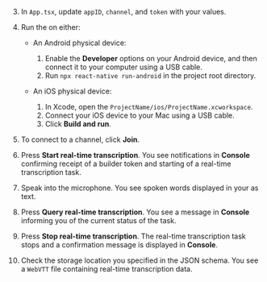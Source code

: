<PlatformWrapper platform="react-native">

3. In `App.tsx`, update `appID`, `channel`, and `token` with your values.
4. Run the  <Vpl k="CLIENT" /> on either:

   * An Android <Vpl k="CLIENT" /> physical device:

      1. Enable the **Developer** options on your Android device, and then connect it to your computer using a USB
  cable.
      1. Run `npx react-native run-android` in the project root directory.

   * An iOS <Vpl k="CLIENT" /> physical device:

      1. In Xcode, open the `ProjectName/ios/ProjectName.xcworkspace`.
      1. Connect your iOS device to your Mac using a USB cable.
      1. Click **Build and run**.

6. To connect to a channel, click **Join**.
8. Press **Start real-time transcription**. You see notifications in **Console** confirming receipt of a builder token and starting of a real-time transcription task.

9. Speak into the microphone. You see spoken words displayed in your <Vpl k="CLIENT" /> as text.

10. Press **Query real-time transcription**. You see a message in **Console** informing you of the current status of the task.

11. Press **Stop real-time transcription**. The real-time transcription task stops and a confirmation message is displayed in **Console**.

12. Check the storage location you specified in the JSON schema. You see a `WebVTT` file containing real-time transcription data.

</PlatformWrapper>